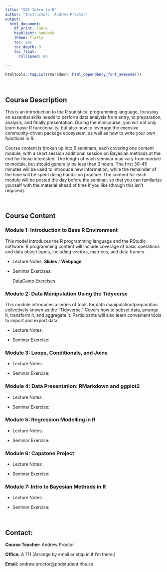 ```yaml
---
title: "SSE Intro to R"
author: "Instructor:  Andrew Proctor"
output: 
  html_document:
    df_print: kable
    highlight: haddock
    theme: flatly
    toc: yes
    toc_depth: 3
    toc_float:
      collapsed: no
   
---
```

```r
htmltools::tagList(rmarkdown::html_dependency_font_awesome())
```

<br>

## Course Description

This is an introduction to the R statistical programming language, focusing on
essential skills needs to perform data analysis from entry, to preparation, analysis,
and finally presentation.  During the minicourse, you will not only learn basic
R functionality, but also how to leverage the exensive community-driven package 
ecosystem, as well as how to write your own functions in R.

Course content is broken up into 6 seminars, each covering one content module,
with a short session additional session on Bayesian methods at the end for those 
interested. The length of each seminar may vary from module to module, but should 
generally be less than 3 hours.  The first 30-45 minutes will be used to introduce 
new information, while the remainder of the time will be spent doing hands-on 
practice.  The content for each module will be posted the day before the seminar,
so that you can famliarize yourself with the material ahead of time if you like 
(though this isn't required).

<br>

## Course Content

### Module 1:  Introduction to Base R Environment

This model introduces the R programming language and the RStudio software.  R 
programming content will include coverage of basic operations
and data object types, including vectors, matrices, and data frames.

- Lecture Notes: **Slides** / **Webpage**

- Seminar Exercises:

    <a class="btn btn-primary" href="https://www.datacamp.com//teach/repositories/115256665/go" role="button">DataCamp Exercises</a>


### Module 2:  Data Manipulation Using the Tidyverse

This module introduces a series of tools for data manipulation/preparation 
collectively known as the "Tidyverse."  Covers how to subset data, arrange it,
transform it, and aggregate it.  Participants will also learn convenient tools to
import and export data.

  - Lecture Notes: 
  
  - Seminar Exercise:

### Module 3:  Loops, Conditionals, and Joins

  - Lecture Notes: 
  
  - Seminar Exercise:


### Module 4:  Data Presentation:  RMarkdown and ggplot2

  - Lecture Notes:
  
  - Seminar Exercise:


### Module 5: Regression Modelling in R

  - Lecture Notes: 
  
  - Seminar Exercise:
  

### Module 6:  Capstone Project

  - Lecture Notes: 
  
  - Seminar Exercise:


### Module 7:  Intro to Bayesian Methods in R

  - Lecture Notes:
  
  - Seminar Exercise:

<br>

## Contact:

   **Course Teacher:**  Andrew Proctor
  
   **Office:**  A 711 (Arrange by email or stop in if I'm there.)
  
   **Email:**  andrew.proctor@phdstudent.hhs.se

